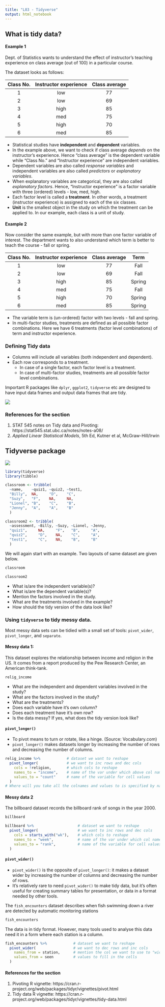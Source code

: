 ```yaml
---
title: "L03 - Tidyverse"
output: html_notebook
---
```


## What is tidy data?

#### Example 1
Dept. of Statistics wants to understand the effect of instructor's teaching experience on class average (out of 100) in a particular course. 

The dataset looks as follows:

| Class No.     | Instructor experience   | Class average  |
|:-------------:|:-----------------------:| :-------------:|
| 1             | low                     |     77         |
| 2             | low                     |     69         |
| 3             | high                    |     85         |
| 4             | med                     |     75         |
| 5             | high                    |     70         |
| 6             | med                     |     85         |

* Statistical studies have **independent** and **dependent** variables.
* In the example above, we want to check if class average _depends_ on the instructor's experience. Hence "class average" is the dependent variable while "Class No." and "Instructor experience" are independent variables. 
* Dependent variables are also called _response variables_ and independent variables are also called _predictors_ or _explanatory variables_.
* When explanatory variables are categorical, they are also called _explanatory factors_. Hence, "Instructor experience" is a factor variable with three (ordered) levels - low, med, high.
* Each factor level is called a **treatment**. In other words, a treatment (instructor experience) is assigned to each of the six classes.
* **Unit** is the smallest object in the study on which the treatment can be applied to. In our example, each class is a unit of study.

#### Example 2
Now consider the same example, but with more than one factor variable of interest. The department wants to also understand which term is better to teach the course - fall or spring.

| Class No.     | Instructor experience   | Class average  |  Term    |
|:-------------:|:-----------------------:| :-------------:|:--------:|
| 1             | low                     |     77         |Fall      |
| 2             | low                     |     69         |Fall      |
| 3             | high                    |     85         |Spring    |
| 4             | med                     |     75         |Fall      |
| 5             | high                    |     70         |Spring    |
| 6             | med                     |     85         |Spring    |

* The variable term is (un-ordered) factor with two levels - fall and spring.
* In multi-factor studies, treatments are defined as all possible factor combinations. Here we have 6 treatments (factor level combinations) of term and instructor experience.

### Defining Tidy data
* Columns will include all variables (both independent and dependent).
* Each row corresponds to a treatment. 
  - In case of a single factor, each factor level is a treatment.
  - In case of multi-factor studies, treatments are all possible factor level combinations.
  
Important R packages like `dplyr`, `ggplot2`, `tidyverse` etc are designed to have input data frames and output data frames that are tidy.

![](../images/nice-tidy.png)

### References for the section
1. STAT 545 notes on Tidy data and Pivoting: https://stat545.stat.ubc.ca/notes/notes-a08/
2. _Applied Linear Statistical Models_, 5th Ed, Kutner et al, McGraw-Hill/Irwin

## Tidyverse package

![](../images/tidyverse.png)


```r
library(tidyverse)
library(tibble)
```


```r
classroom <- tribble(
  ~name,    ~quiz1, ~quiz2, ~test1,
  "Billy",  NA,     "D",    "C",
  "Suzy",   "F",    NA,     NA,
  "Lionel", "B",    "C",    "B",
  "Jenny",  "A",    "A",    "B"
  )

classroom2 <- tribble(
  ~assessment, ~Billy, ~Suzy, ~Lionel, ~Jenny,
  "quiz1",     NA,     "F",   "B",     "A",
  "quiz2",     "D",    NA,    "C",     "A",
  "test1",     "C",    NA,    "B",     "B"
  )
```

We will again start with an example. Two layouts of same dataset are given below.
```r
classroom 
```
```r
classroom2
```

* What is/are the independent variable(s)?
* What is/are the dependent variable(s)?
* Mention the factors involved in the study.
* What are the treatments involved in the example?
* How should the tidy version of the data look like?

### Using `tidyverse` to tidy messy data.
Most messy data sets can be tidied with a small set of tools: `pivot_wider`, `pivot_longer`, and `separate`.

#### Messy data 1:

This dataset explores the relationship between income and religion in the US. It comes from a report produced by the Pew Research Center, an American think-tank.
```r
relig_income
```
* What are the independent and dependent variables involved in the study?
* What are the factors involved in the study? 
* What are the treatments?
* Does each variable have it's own column?
* Does each treatment have it's own row?
* Is the data messy? If yes, what does the tidy version look like?

#### `pivot_longer()`
* To pivot means to turn or rotate, like a hinge. (Source: Vocabulary.com)
* `pivot_longer()` makes datasets longer by increasing the number of rows and decreasing the number of columns.

```r
relig_income %>%            # dataset we want to reshape
  pivot_longer(             # we want to inc rows and dec cols
    cols = !religion,       # which cols to reshape
    names_to = "income",    # name of the var under which above col names will go
    values_to = "count"     # name of the variable for cell values
  )
# Where will you take all the colnames and values to is specified by names_to and values_to
```

#### Messy data 2

The billboard dataset records the billboard rank of songs in the year 2000. 
```r
billboard
```

```r
billboard %>%                    # dataset we want to reshape
  pivot_longer(                  # we want to inc rows and dec cols
    cols = starts_with("wk"),    # which cols to reshape
    names_to = "week",           # name of the var under which col names will go
    values_to = "rank",          # name of the variable for cell values
  )
```



#### `pivot_wider()`

* `pivot_wider()` is the opposite of `pivot_longer()`: it makes a dataset wider by increasing the number of columns and decreasing the number of rows. 
* It’s relatively rare to need `pivot_wider()` to make tidy data, but it’s often useful for creating summary tables for presentation, or data in a format needed by other tools.

The `fish_encounters` dataset describes when fish swimming down a river are detected by automatic monitoring stations

```r
fish_encounters
```

The data is in tidy format. However, many tools used to analyse this data need it in a form where each station is a column.
```r
fish_encounters %>%            # dataset we want to reshape
  pivot_wider(                 # we want to dec rows and inc cols
    names_from = station,      # mention the col we want to use to "widen" data
    values_from = seen         # values to fill in the cells
  )
```

#### References for the section
1. Pivoting R vignette: https://cran.r-project.org/web/packages/tidyr/vignettes/pivot.html
2. Tidy data R vignette: https://cran.r-project.org/web/packages/tidyr/vignettes/tidy-data.html







